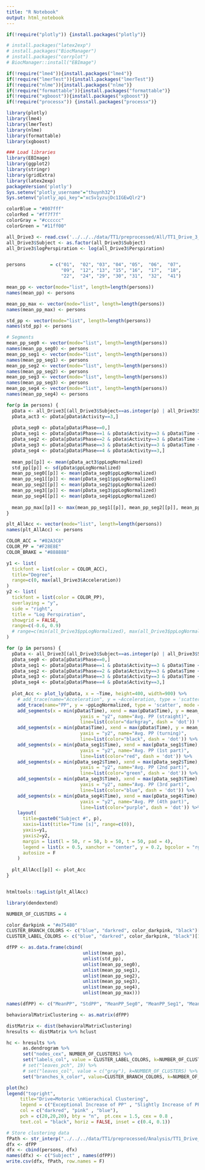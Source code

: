 ```yaml
---
title: "R Notebook"
output: html_notebook
---
```


```r
if(!require("plotly")) {install.packages("plotly")}

# install.packages("latex2exp")
# install.packages("BiocManager") 
# install.packages("corrplot")
# BiocManager::install("EBImage")

if(!require("lme4")){install.packages("lme4")}
if(!require("lmerTest")){install.packages("lmerTest")}
if(!require("nlme")){install.packages("nlme")}
if(!require("formattable")){install.packages("formattable")}
if(!require("xgboost")){install.packages("xgboost")}
if(!require("processx")) {install.packages("processx")}

library(plotly)
library(lme4)
library(lmerTest)
library(nlme)
library(formattable)
library(xgboost)

### Load libraries
library(EBImage)
library(ggplot2)
library(stringr)
library(gridExtra)
library(latex2exp)
packageVersion('plotly')
Sys.setenv("plotly_username"="thuynh32")
Sys.setenv("plotly_api_key"="xcSv1yzujDc1IGEwQlr2")

```

```r
colorBlue = "#007fff"
colorRed = "#ff7f7f"
colorGray = "#cccccc"
colorGreen = "#11ff00"

all_Drive3 <- read.csv('../../../data/TT1/preprocessed/All/TT1_Drive_3_30m_30m.csv')
all_Drive3$Subject <- as.factor(all_Drive3$Subject)
all_Drive3$logPerspiration <- log(all_Drive3$Perspiration)


persons         = c("01",  "02", "03", "04", "05",  "06",  "07", 
                    "09",  "12", "13", "15", "16",  "17",  "18", 
                    "22",  "24", "29", "30", "31",  "32",  "41")
```


```r
mean_pp <- vector(mode="list", length=length(persons)) 
names(mean_pp) <- persons

mean_pp_max <- vector(mode="list", length=length(persons)) 
names(mean_pp_max) <- persons

std_pp <- vector(mode="list", length=length(persons)) 
names(std_pp) <- persons

# Segments
mean_pp_seg0 <- vector(mode="list", length=length(persons)) 
names(mean_pp_seg0) <- persons
mean_pp_seg1 <- vector(mode="list", length=length(persons)) 
names(mean_pp_seg1) <- persons
mean_pp_seg2 <- vector(mode="list", length=length(persons)) 
names(mean_pp_seg2) <- persons
mean_pp_seg3 <- vector(mode="list", length=length(persons)) 
names(mean_pp_seg3) <- persons
mean_pp_seg4 <- vector(mode="list", length=length(persons)) 
names(mean_pp_seg4) <- persons

for(p in persons) {
  pData <- all_Drive3[(all_Drive3$Subject==as.integer(p) | all_Drive3$Subject==p),]
  pData_act3 <- pData[pData$Activity==3,]
  
  pData_seg0 <- pData[pData$Phase==0,]
  pData_seg1 <- pData[pData$Phase==1 & pData$Activity==3 & pData$Time < 110,]
  pData_seg2 <- pData[pData$Phase==2 & pData$Activity==3 & pData$Time < 250,]
  pData_seg3 <- pData[pData$Phase==3 & pData$Activity==3 & pData$Time < 350,]
  pData_seg4 <- pData[pData$Phase==4 & pData$Activity==3,]
  
  mean_pp[[p]] <- mean(pData_act3$ppLogNormalized)
  std_pp[[p]] <- sd(pData$ppLogNormalized)
  mean_pp_seg0[[p]] <- mean(pData_seg0$ppLogNormalized)
  mean_pp_seg1[[p]] <- mean(pData_seg1$ppLogNormalized)
  mean_pp_seg2[[p]] <- mean(pData_seg2$ppLogNormalized)
  mean_pp_seg3[[p]] <- mean(pData_seg3$ppLogNormalized)
  mean_pp_seg4[[p]] <- mean(pData_seg4$ppLogNormalized)
  
  mean_pp_max[[p]] <- max(mean_pp_seg1[[p]], mean_pp_seg2[[p]], mean_pp_seg3[[p]], mean_pp_seg4[[p]])
}

```

```r
plt_AllAcc <- vector(mode="list", length=length(persons)) 
names(plt_AllAcc) <- persons

COLOR_ACC = "#02A3C8"
COLOR_PP = "#F28E8E"
COLOR_BRAKE = "#888888"

y1 <- list(
  tickfont = list(color = COLOR_ACC),
  title="Degree",
  range=c(0, max(all_Drive3$Acceleration))
)
y2 <- list(
  tickfont = list(color = COLOR_PP),
  overlaying = "y",
  side = "right",
  title = "Log Perspiration",
  showgrid = FALSE,
  range=c(-0.6, 0.9)
  # range=c(min(all_Drive3$ppLogNormalized), max(all_Drive3$ppLogNormalized))
)

for (p in persons) {
  pData <- all_Drive3[(all_Drive3$Subject==as.integer(p) | all_Drive3$Subject==p),]
  pData_seg0 <- pData[pData$Phase==0,]
  pData_seg1 <- pData[pData$Phase==1 & pData$Activity==3 & pData$Time < 110,]
  pData_seg2 <- pData[pData$Phase==2 & pData$Activity==3 & pData$Time < 250,]
  pData_seg3 <- pData[pData$Phase==3 & pData$Activity==3 & pData$Time < 350,]
  pData_seg4 <- pData[pData$Phase==4 & pData$Activity==3,]
  
  plot_Acc <- plot_ly(pData, x = ~Time, height=400, width=900) %>%
    # add_trace(name="Acceleration", y = ~Acceleration, type = 'scatter', mode = 'lines', line=list(width=1.5, color=COLOR_ACC)) %>% 
    add_trace(name="PP", y = ~ppLogNormalized, type = 'scatter', mode = 'lines', line=list(width=1.5, color=COLOR_PP), yaxis = "y2") %>%
    add_segments(x = min(pData$Time), xend = max(pData$Time), y = mean_pp[[p]], yend = mean_pp[[p]], 
                           yaxis = "y2", name="Avg. PP (straight)",
                           line=list(color="darkgray", dash = 'dot')) %>%
    add_segments(x = min(pData$Time), xend = max(pData$Time), y = mean_pp_seg0[[p]], yend = mean_pp_seg0[[p]], 
                           yaxis = "y2", name="Avg. PP (turning)",
                           line=list(color="black", dash = 'dot')) %>%
    add_segments(x = min(pData_seg1$Time), xend = max(pData_seg1$Time), y = mean_pp_seg1[[p]], yend = mean_pp_seg1[[p]], 
                           yaxis = "y2", name="Avg. PP (1st part)",
                           line=list(color="red", dash = 'dot')) %>%
    add_segments(x = min(pData_seg2$Time), xend = max(pData_seg2$Time), y = mean_pp_seg2[[p]], yend = mean_pp_seg2[[p]], 
                           yaxis = "y2", name="Avg. PP (2nd part)",
                           line=list(color="green", dash = 'dot')) %>%
    add_segments(x = min(pData_seg3$Time), xend = max(pData_seg3$Time), y = mean_pp_seg3[[p]], yend = mean_pp_seg3[[p]], 
                           yaxis = "y2", name="Avg. PP (3rd part)",
                           line=list(color="blue", dash = 'dot')) %>%
    add_segments(x = min(pData_seg4$Time), xend = max(pData_seg4$Time), y = mean_pp_seg4[[p]], yend = mean_pp_seg4[[p]], 
                           yaxis = "y2", name="Avg. PP (4th part)",
                           line=list(color="purple", dash = 'dot')) %>%
    layout(
      title=paste0("Subject #", p), 
      xaxis=list(title="Time [s]", range=c(0)), 
      yaxis=y1, 
      yaxis2=y2, 
      margin = list(l = 50, r = 50, b = 50, t = 50, pad = 4),
      legend = list(x = 0.5, xanchor = "center", y = 0.2, bgcolor = "rgba(0,0,0,0)", title="Metric", orientation = "h"),
      autosize = F
    )
  
  plt_AllAcc[[p]] <- plot_Acc
}


htmltools::tagList(plt_AllAcc)
```


```r
library(dendextend)

NUMBER_OF_CLUSTERS = 4

color_darkpink = "#e75480"
CLUSTER_BRANCH_COLORS <- c("blue", "darkred", color_darkpink, "black")[1:NUMBER_OF_CLUSTERS]
CLUSTER_LABEL_COLORS <- c("blue", "darkred", color_darkpink, "black")[1:NUMBER_OF_CLUSTERS]

dfPP <- as.data.frame(cbind(
                            unlist(mean_pp), 
                            unlist(std_pp), 
                            unlist(mean_pp_seg0), 
                            unlist(mean_pp_seg1), 
                            unlist(mean_pp_seg2), 
                            unlist(mean_pp_seg3), 
                            unlist(mean_pp_seg4),
                            unlist(mean_pp_max)))

names(dfPP) <- c("MeanPP", "StdPP", "MeanPP_Seg0", "MeanPP_Seg1", "MeanPP_Seg2", "MeanPP_Seg3", "MeanPP_Seg4", "MeanPP_SegMax")

behavioralMatrixClustering <- as.matrix(dfPP)

distMatrix <- dist(behavioralMatrixClustering)
hresults <- distMatrix %>% hclust

hc <- hresults %>% 
      as.dendrogram %>%
      set("nodes_cex", NUMBER_OF_CLUSTERS) %>%
      set("labels_col", value = CLUSTER_LABEL_COLORS, k=NUMBER_OF_CLUSTERS) %>%
      # set("leaves_pch", 19) %>%
      # set("leaves_col", value = c("gray"), k=NUMBER_OF_CLUSTERS) %>%    
      set("branches_k_color", value=CLUSTER_BRANCH_COLORS, k=NUMBER_OF_CLUSTERS)

plot(hc)
legend("topright", 
     title="Drive=Motoric \nHierachical Clustering",
     legend = c("Exceptional Increase of PP" , "Slightly Increase of PP" , "No-change or Decrease of PP"), 
     col = c("darkred", "pink" , "blue"),
     pch = c(20,20,20), bty = "n",  pt.cex = 1.5, cex = 0.8 , 
     text.col = "black", horiz = FALSE, inset = c(0.4, 0.1))
```

```r
# Store clustering data
fPath <- str_interp("../../../data/TT1/preprocessed/Analysis/TT1_Drive_3_PP.csv")
dfx <- dfPP
dfx <- cbind(persons, dfx)
names(dfx) <- c("Subject" , names(dfPP))
write.csv(dfx, fPath, row.names = F)
```


